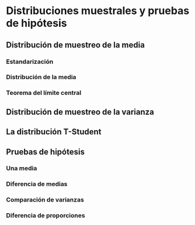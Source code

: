 # Distribuciones muestrales y pruebas de hipótesis

## Distribución de muestreo de la media

### Estandarización
### Distribución de la media
### Teorema del límite central

## Distribución de muestreo de la varianza

## La distribución T-Student

## Pruebas de hipótesis {#prueba}

### Una media

### Diferencia de medias 
### Comparación de varianzas
### Diferencia de proporciones

